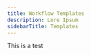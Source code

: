 ---
title: Workflow Templates
description: Lore Ipsum
sidebarTitle: Templates
---

This is a test